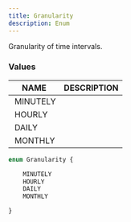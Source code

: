 ```yaml
---
title: Granularity
description: Enum
---
```


Granularity of time intervals.

### Values

| NAME | DESCRIPTION |
| - | - |
| MINUTELY |  |
| HOURLY |  |
| DAILY |  |
| MONTHLY |  |
	
```graphql
enum Granularity {

	MINUTELY
	HOURLY
	DAILY
	MONTHLY

}
```

